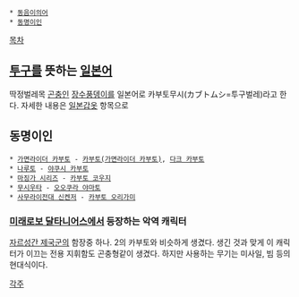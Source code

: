  * [[동음이의어]]
 * [[동명이인]]

[[목차]]

== [[투구]]를 뜻하는 [[일본어]] ==
딱정벌레목 [[곤충]]인 [[장수풍뎅이]]를 일본어로 카부토무시(カブトムシ=투구벌레)라고 한다.
자세한 내용은 [[일본갑옷]] 항목으로

== 동명이인 ==
 * [[가면라이더 카부토]] - [[카부토(가면라이더 카부토)]], [[다크 카부토]]
 * [[나루토]] - [[야쿠시 카부토]]
 * [[마징가 시리즈]] - [[카부토 코우지]]
 * [[무시우타]] - [[오오쿠라 야마토]]
 * [[사무라이전대 신켄저]] - [[카부토 오리가미]]

=== [[미래로보 달타니어스]]에서 등장하는 악역 캐릭터 ===
[[자르성간 제국군]]의 함장중 하나. 2의 카부토와 비슷하게 생겼다. 생긴 것과 맞게 이 캐릭터가 이끄는 전용 지휘함도 곤충형같이 생겼다. 하지만 사용하는 무기는 미사일, 빔 등의 현대식이다. 

[[각주]]
